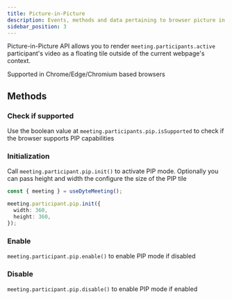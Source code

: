 ```yaml
---
title: Picture-in-Picture
description: Events, methods and data pertaining to browser picture in picture mode
sidebar_position: 3 
---
```


Picture-in-Picture API allows you to render `meeting.participants.active` participant's video as a floating tile outside of the current webpage's context.

Supported in Chrome/Edge/Chromium based browsers

## Methods

### Check if supported

Use the boolean value at `meeting.participants.pip.isSupported` to check if the browser supports PIP capabilities

### Initialization

Call `meeting.participant.pip.init()` to activate PIP mode. Optionally you can pass height and width the configure the size of the PIP tile

```ts
const { meeting } = useDyteMeeting();

meeting.participant.pip.init({
  width: 360,
  height: 360,
});
```

### Enable

`meeting.participant.pip.enable()` to enable PIP mode if disabled

### Disable

`meeting.participant.pip.disable()` to enable PIP mode if enabled
